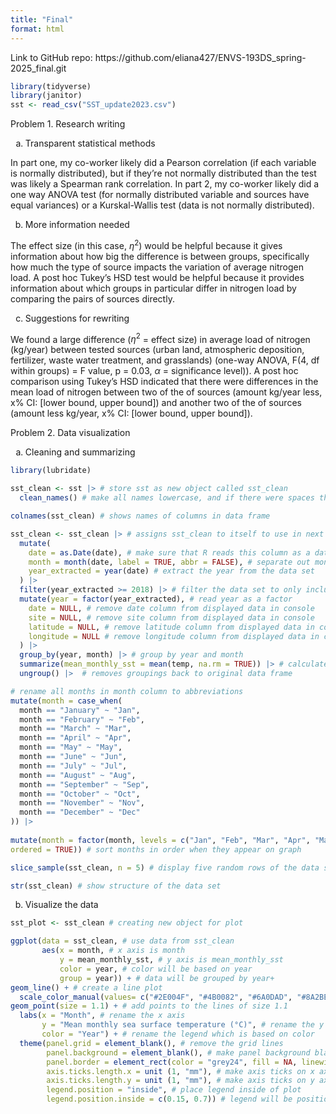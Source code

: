 ```yaml
---
title: "Final"
format: html
---
```


Link to GitHub repo: https://github.com/eliana427/ENVS-193DS_spring-2025_final.git
```r
library(tidyverse)
library(janitor)
sst <- read_csv("SST_update2023.csv")
```

Problem 1. Research writing

a. Transparent statistical methods

In part one, my co-worker likely did a Pearson correlation (if each variable is normally distributed), but if they're not normally distributed than the test was likely a Spearman rank correlation. In part 2, my co-worker likely did a one way ANOVA test (for normally distributed variable and sources have equal variances) or a Kurskal-Wallis test (data is not normally distributed).

b.  More information needed

The effect size (in this case, $\eta^2$) would be helpful because it gives information about how big the difference is between groups, specifically how much the type of source impacts the variation of average nitrogen load. A post hoc Tukey's HSD test would be helpful because it provides information about which groups in particular differ in nitrogen load by comparing the pairs of sources directly.

c. Suggestions for rewriting

We found a large difference ($\eta^2$ = effect size) in average load of nitrogen (kg/year) between tested sources (urban land, atmospheric deposition, fertilizer, waste water treatment, and grasslands) (one-way ANOVA, F(4, df within groups) = F value, p = 0.03, $\alpha$ = significance level)). A post hoc comparison using Tukey's HSD indicated that there were differences in the mean load of nitrogen between two of the of sources (amount kg/year less, x% CI: [lower bound, upper bound]) and another two of the of sources (amount less kg/year, x% CI: [lower bound, upper bound]).


Problem 2. Data visualization

a. Cleaning and summarizing
```r
library(lubridate)

sst_clean <- sst |> # store sst as new object called sst_clean
  clean_names() # make all names lowercase, and if there were spaces then change to underscores

colnames(sst_clean) # shows names of columns in data frame

sst_clean <- sst_clean |> # assigns sst_clean to itself to use in next functions
  mutate(
    date = as.Date(date), # make sure that R reads this column as a date that can be separated
    month = month(date, label = TRUE, abbr = FALSE), # separate out months from date column
    year_extracted = year(date) # extract the year from the data set
  ) |> 
  filter(year_extracted >= 2018) |> # filter the data set to only include dates 2018 and later
  mutate(year = factor(year_extracted), # read year as a factor
    date = NULL, # remove date column from displayed data in console
    site = NULL, # remove site column from displayed data in console
    latitude = NULL, # remove latitude column from displayed data in console
    longitude = NULL # remove longitude column from displayed data in console
  ) |> 
  group_by(year, month) |> # group by year and month
  summarize(mean_monthly_sst = mean(temp, na.rm = TRUE)) |> # calculate mean temperature per group
  ungroup() |>  # removes groupings back to original data frame

# rename all months in month column to abbreviations  
mutate(month = case_when(
  month == "January" ~ "Jan",
  month == "February" ~ "Feb",
  month == "March" ~ "Mar",
  month == "April" ~ "Apr",
  month == "May" ~ "May",
  month == "June" ~ "Jun",
  month == "July" ~ "Jul",
  month == "August" ~ "Aug",
  month == "September" ~ "Sep",
  month == "October" ~ "Oct",
  month == "November" ~ "Nov",
  month == "December" ~ "Dec"
)) |> 
  
mutate(month = factor(month, levels = c("Jan", "Feb", "Mar", "Apr", "May", "Jun", "Jul", "Aug", "Sep", "Oct", "Nov", "Dec"),
ordered = TRUE)) # sort months in order when they appear on graph

slice_sample(sst_clean, n = 5) # display five random rows of the data set 

str(sst_clean) # show structure of the data set
```

b. Visualize the data

```r
sst_plot <- sst_clean # creating new object for plot

ggplot(data = sst_clean, # use data from sst_clean
       aes(x = month, # x axis is month
           y = mean_monthly_sst, # y axis is mean_monthly_sst
           color = year, # color will be based on year
           group = year)) + # data will be grouped by year+ 
geom_line() + # create a line plot
  scale_color_manual(values= c("#2E004F", "#4B0082", "#6A0DAD", "#8A2BE2", "#A24AC3", "#BF65D9")) + # colors will be a gradient with 2018 being the darkest and 2023 being the lightest
geom_point(size = 1.1) + # add points to the lines of size 1.1
  labs(x = "Month", # rename the x axis
       y = "Mean monthly sea surface temperature (°C)", # rename the y axis
       color = "Year") + # rename the legend which is based on color
  theme(panel.grid = element_blank(), # remove the grid lines
        panel.background = element_blank(), # make panel background blank
        panel.border = element_rect(color = "grey24", fill = NA, linewidth = 0.5), # add border to plot of width 0.5 but don't fill it in
        axis.ticks.length.x = unit (1, "mm"), # make axis ticks on x axis 1 mm
        axis.ticks.length.y = unit (1, "mm"), # make axis ticks on y axis 1 mm
        legend.position = "inside", # place legend inside of plot
        legend.position.inside = c(0.15, 0.7)) # legend will be positioned at these coordinates

```
